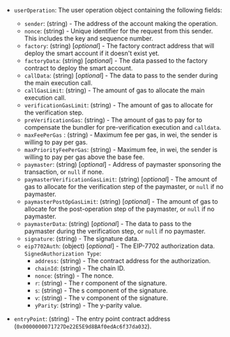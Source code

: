 - `userOperation`: The user operation object containing the following fields:

  - `sender`: (string) - The address of the account making the operation.
  - `nonce`: (string) - Unique identifier for the request from this sender. This includes
      the key and sequence number.
  - `factory`: (string) [_optional_] - The factory contract address that will deploy the smart account
      if it doesn't exist yet.
  - `factoryData`: (string) [_optional_] - The data passed to the factory contract to deploy the smart account.
  - `callData`: (string) [_optional_] - The data to pass to the sender during the main execution call.
  - `callGasLimit`: (string) - The amount of gas to allocate the main execution call.
  - `verificationGasLimit`: (string) - The amount of gas to allocate for the verification step.
  - `preVerificationGas`: (string) - The amount of gas to pay for to compensate the bundler for
      pre-verification execution and `calldata`.
  - `maxFeePerGas` : (string) - Maximum fee per gas, in wei, the sender is willing to pay per gas.
  - `maxPriorityFeePerGas`: (string) - Maximum fee, in wei, the sender is willing to pay per gas above
      the base fee.
  - `paymaster`: (string) [_optional_] - Address of paymaster sponsoring the transaction, or `null` if none.
  - `paymasterVerificationGasLimit`: (string) [_optional_] - The amount of gas to allocate for the
      verification step of the paymaster, or `null` if no paymaster.
  - `paymasterPostOpGasLimit`: (string) [_optional_] - The amount of gas to allocate for the
      post-operation step of the paymaster, or `null` if no paymaster.
  - `paymasterData`: (string) [_optional_] - The data to pass to the paymaster during the verification
     step, or `null` if no paymaster.
  - `signature`: (string) - The signature data.
  - `eip7702Auth`: (object) [_optional_] - The EIP-7702 authorization data. `SignedAuthorization Type`:
    - `address`: (string) - The contract address for the authorization.
    - `chainId`: (string) - The chain ID.
    - `nonce`: (string) - The nonce.
    - `r`: (string) - The r component of the signature.
    - `s`: (string) - The s component of the signature.
    - `v`: (string) - The v component of the signature.
    - `yParity`: (string) - The y-parity value.

- `entryPoint`: (string) - The entry point contract address (`0x0000000071727De22E5E9d8BAf0edAc6f37da032`).

